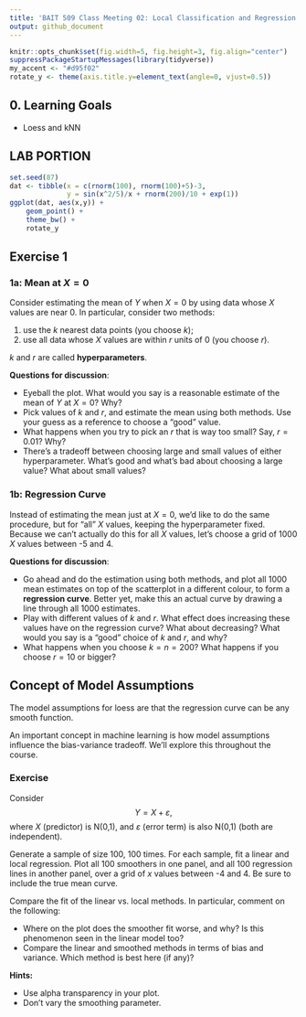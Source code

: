 ```yaml
---
title: 'BAIT 509 Class Meeting 02: Local Classification and Regression'
output: github_document
---
```


```r
knitr::opts_chunk$set(fig.width=5, fig.height=3, fig.align="center")
suppressPackageStartupMessages(library(tidyverse))
my_accent <- "#d95f02"
rotate_y <- theme(axis.title.y=element_text(angle=0, vjust=0.5))
```



## 0. Learning Goals

- Loess and kNN



## LAB PORTION

```r
set.seed(87)
dat <- tibble(x = c(rnorm(100), rnorm(100)+5)-3,
              y = sin(x^2/5)/x + rnorm(200)/10 + exp(1))
ggplot(dat, aes(x,y)) + 
    geom_point() +
    theme_bw() + 
    rotate_y
```

## Exercise 1

### 1a: Mean at $X=0$

Consider estimating the mean of $Y$ when $X=0$ by using data whose $X$ values are near 0. In particular, consider two methods:

1. use the $k$ nearest data points (you choose $k$);
2. use all data whose $X$ values are within $r$ units of 0 (you choose $r$).

$k$ and $r$ are called __hyperparameters__.

__Questions for discussion__:

- Eyeball the plot. What would you say is a reasonable estimate of the mean of $Y$ at $X=0$? Why?
- Pick values of $k$ and $r$, and estimate the mean using both methods. Use your guess as a reference to choose a "good" value.
- What happens when you try to pick an $r$ that is way too small? Say, $r=0.01$? Why?
- There's a tradeoff between choosing large and small values of either hyperparameter. What's good and what's bad about choosing a large value? What about small values?

### 1b: Regression Curve

Instead of estimating the mean just at $X=0$, we'd like to do the same procedure, but for "all" $X$ values, keeping the hyperparameter fixed. Because we can't actually do this for all $X$ values, let's choose a grid of 1000 $X$ values between -5 and 4. 

__Questions for discussion__:

- Go ahead and do the estimation using both methods, and plot all 1000 mean estimates on top of the scatterplot in a different colour, to form a __regression curve__. Better yet, make this an actual curve by drawing a line through all 1000 estimates.
- Play with different values of $k$ and $r$. What effect does increasing these values have on the regression curve? What about decreasing? What would you say is a "good" choice of $k$ and $r$, and why?
- What happens when you choose $k=n=200$? What happens if you choose $r=10$ or bigger? 

## Concept of Model Assumptions

The model assumptions for loess are that the regression curve can be any smooth function.

An important concept in machine learning is how model assumptions influence the bias-variance tradeoff. We'll explore this throughout the course. 

### Exercise

Consider
$$ Y = X + \varepsilon, $$
where $X$ (predictor) is N(0,1), and $\varepsilon$ (error term) is also N(0,1) (both are independent). 

Generate a sample of size 100, 100 times. For each sample, fit a linear and local regression. Plot all 100 smoothers in one panel, and all 100 regression lines in another panel, over a grid of $x$ values between -4 and 4. Be sure to include the true mean curve.

Compare the fit of the linear vs. local methods. In particular, comment on the following:

- Where on the plot does the smoother fit worse, and why? Is this phenomenon seen in the linear model too?
- Compare the linear and smoothed methods in terms of bias and variance. Which method is best here (if any)?

__Hints:__ 

- Use alpha transparency in your plot. 
- Don't vary the smoothing parameter.